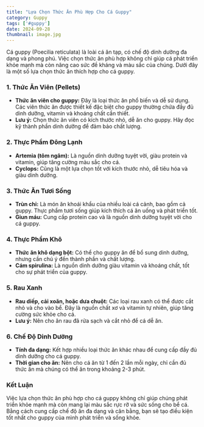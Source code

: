 ```yaml
---
title: "Lựa Chọn Thức Ăn Phù Hợp Cho Cá Guppy"
category: Guppy
tags: ['#guppy']
date: 2024-09-28
thumbnail: image.jpg
---
```


Cá guppy (Poecilia reticulata) là loài cá ăn tạp, có chế độ dinh dưỡng đa dạng và phong phú. Việc chọn thức ăn phù hợp không chỉ giúp cá phát triển khỏe mạnh mà còn nâng cao sức đề kháng và màu sắc của chúng. Dưới đây là một số lựa chọn thức ăn thích hợp cho cá guppy.

### 1. **Thức Ăn Viên (Pellets)**
- **Thức ăn viên cho guppy:** Đây là loại thức ăn phổ biến và dễ sử dụng. Các viên thức ăn được thiết kế đặc biệt cho guppy thường chứa đầy đủ dinh dưỡng, vitamin và khoáng chất cần thiết.
- **Lưu ý:** Chọn thức ăn viên có kích thước nhỏ, dễ ăn cho guppy. Hãy đọc kỹ thành phần dinh dưỡng để đảm bảo chất lượng.

### 2. **Thực Phẩm Đông Lạnh**
- **Artemia (tôm ngâm):** Là nguồn dinh dưỡng tuyệt vời, giàu protein và vitamin, giúp tăng cường màu sắc cho cá.
- **Cyclops:** Cũng là một lựa chọn tốt với kích thước nhỏ, dễ tiêu hóa và giàu dinh dưỡng.

### 3. **Thức Ăn Tươi Sống**
- **Trùn chỉ:** Là món ăn khoái khẩu của nhiều loài cá cảnh, bao gồm cả guppy. Thực phẩm tươi sống giúp kích thích cá ăn uống và phát triển tốt.
- **Giun máu:** Cung cấp protein cao và là nguồn dinh dưỡng tuyệt vời cho cá guppy.

### 4. **Thực Phẩm Khô**
- **Thức ăn khô dạng bột:** Có thể cho guppy ăn để bổ sung dinh dưỡng, nhưng cần chú ý đến thành phần và chất lượng.
- **Cám spirulina:** Là nguồn dinh dưỡng giàu vitamin và khoáng chất, tốt cho sự phát triển của guppy.

### 5. **Rau Xanh**
- **Rau diếp, cải xoăn, hoặc dưa chuột:** Các loại rau xanh có thể được cắt nhỏ và cho vào bể. Đây là nguồn chất xơ và vitamin tự nhiên, giúp tăng cường sức khỏe cho cá.
- **Lưu ý:** Nên cho ăn rau đã rửa sạch và cắt nhỏ để cá dễ ăn.

### 6. **Chế Độ Dinh Dưỡng**
- **Tính đa dạng:** Kết hợp nhiều loại thức ăn khác nhau để cung cấp đầy đủ dinh dưỡng cho cá guppy. 
- **Thời gian cho ăn:** Nên cho cá ăn từ 1 đến 2 lần mỗi ngày, chỉ cần đủ thức ăn mà chúng có thể ăn trong khoảng 2-3 phút.

### Kết Luận
Việc lựa chọn thức ăn phù hợp cho cá guppy không chỉ giúp chúng phát triển khỏe mạnh mà còn mang lại màu sắc rực rỡ và sức sống cho bể cá. Bằng cách cung cấp chế độ ăn đa dạng và cân bằng, bạn sẽ tạo điều kiện tốt nhất cho guppy của mình phát triển và sống khỏe.